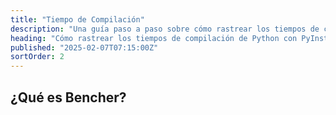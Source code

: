 ```yaml
---
title: "Tiempo de Compilación"
description: "Una guía paso a paso sobre cómo rastrear los tiempos de compilación de Python con PyInstaller en CI"
heading: "Cómo rastrear los tiempos de compilación de Python con PyInstaller en CI"
published: "2025-02-07T07:15:00Z"
sortOrder: 2
---
```



<Intro
  lang="Python con PyInstaller"
/>

## ¿Qué es Bencher?

<BencherIntro />

<Steps
  lang="Python"
  flagUrl="/es/docs/explanation/adapters/#%EF%B8%8F-build-time"
  adapterUrl="/es/docs/explanation/adapters/#-json"
/>

<BuildTimeInner>
  <PythonBuild />
</BuildTimeInner>

<CallToAction lang={Language.es} />
